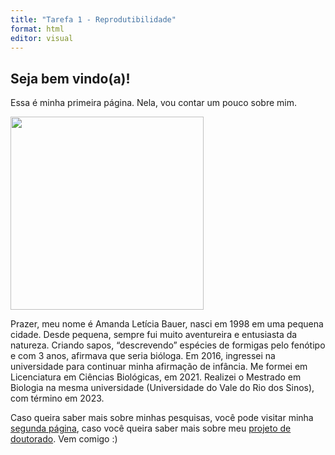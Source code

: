 ```yaml
---
title: "Tarefa 1 - Reprodutibilidade"
format: html
editor: visual
---
```


## Seja bem vindo(a)!

Essa é minha primeira página. Nela, vou contar um pouco sobre mim. 


![](images/IMG_0401.JPG){width="309"}

Prazer, meu nome é Amanda Letícia Bauer, nasci em 1998 em uma pequena cidade. Desde pequena, sempre fui muito aventureira e entusiasta da natureza. Criando sapos, "descrevendo" espécies de formigas pelo fenótipo e com 3 anos, afirmava que seria bióloga. Em 2016, ingressei na universidade para continuar minha afirmação de infância. Me formei em Licenciatura em Ciências Biológicas, em 2021. Realizei o Mestrado em Biologia na mesma universidade (Universidade do Vale do Rio dos Sinos), com término em 2023.

Caso queira saber mais sobre minhas pesquisas, você pode visitar minha [segunda página](pagina2.html), caso você queira saber mais sobre meu [projeto de doutorado](pagina3.html). Vem comigo :)

